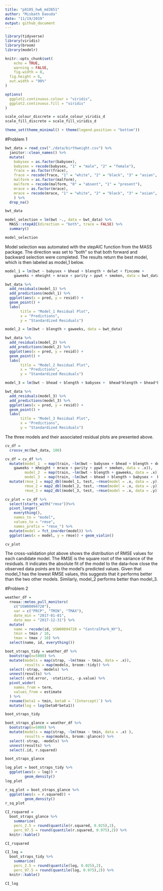 ```yaml
---
title: "p8105_hw6_md3851"
author: "Misbath Daouda"
date: "11/19/2019"
output: github_document
---
```


```r
library(tidyverse)
library(viridis)
library(broom)
library(modelr)

knitr::opts_chunk$set(
	echo = TRUE,
	warning = FALSE,
	fig.width = 8, 
  fig.height = 6,
  out.width = "90%"
)

options(
  ggplot2.continuous.colour = "viridis",
  ggplot2.continuous.fill = "viridis"
)

scale_colour_discrete = scale_colour_viridis_d
scale_fill_discrete = scale_fill_viridis_d

theme_set(theme_minimal() + theme(legend.position = "bottom"))
```

#Problem 1 

```r
bwt_data = read_csv("./data/birthweight.csv") %>% 
  janitor::clean_names() %>%
  mutate( 
    babysex = as.factor(babysex),
    babysex = recode(babysex, "1" = "male", "2" = "female"),
    frace = as.factor(frace),
    frace = recode(frace, "1" = "white", "2" = "black", "3" = "asian", "4" = "puerto rican", "8" = "other", "9" = "unkown"),
    malform = as.factor(malform),
    malform = recode(malform, "0" = "absent", "1" = "present"),
    mrace = as.factor(mrace),
    mrace = recode(mrace, "1" = "white", "2" = "black", "3" = "asian", "4" = "puerto rican", "8" = "other")
    ) %>%
  drop_na() 

bwt_data
```

```r
model_selection = lm(bwt ~., data = bwt_data) %>% 
  MASS::stepAIC(direction = "both", trace = FALSE) %>% 
  summary()

model_selection
```

Model selection was automated with the stepAIC function from the MASS package. The direction was set to "both" so that both forward and backward selection were completed. The results return the best model, which is then labeled as model_1 below. 

```r

model_1 = lm(bwt ~ babysex + bhead + blength + delwt + fincome + 
    gaweeks + mheight + mrace + parity + ppwt + smoken, data = bwt_data)

bwt_data %>% 
  add_residuals(model_1) %>%
  add_predictions(model_1) %>% 
  ggplot(aes(x = pred, y = resid)) + 
  geom_point() + 
  labs(
       title = "Model_1 Residual Plot", 
       x = "Predictions",
       y = "Standardized Residuals")

model_2 = lm(bwt ~ blength + gaweeks, data = bwt_data)

bwt_data %>% 
  add_residuals(model_2) %>%
  add_predictions(model_2) %>% 
  ggplot(aes(x = pred, y = resid)) + 
  geom_point() + 
  labs(
       title = "Model_2 Residual Plot", 
       x = "Predictions",
       y = "Standardized Residuals")

model_3 = lm(bwt ~ bhead + blength + babysex +  bhead*blength + bhead*babysex + blength*babysex + bhead*blength*babysex, data = bwt_data)

bwt_data %>% 
  add_residuals(model_3) %>%
  add_predictions(model_3) %>% 
  ggplot(aes(x = pred, y = resid)) + 
  geom_point() +
  labs(
       title = "Model_3 Residual Plot", 
       x = "Predictions",
       y = "Standardized Residuals")
```

The three models and their associated residual plots are presented above. 

```r
cv_df = 
  crossv_mc(bwt_data, 100)

cv_df = cv_df %>% 
  mutate(model_1  = map(train, ~lm(bwt ~ babysex + bhead + blength + delwt + fincome + 
    gaweeks + mheight + mrace + parity + ppwt + smoken, data = .x)),
         model_2  = map(train, ~lm(bwt ~ blength + gaweeks, data = .x)),
         model_3  = map(train, ~lm(bwt ~ bhead + blength + babysex +  bhead*blength + bhead*babysex + blength*babysex + bhead*blength*babysex, data = .x))) %>% 
  mutate(rmse_1 = map2_dbl(model_1, test, ~rmse(model = .x, data = .y)),
         rmse_2 = map2_dbl(model_2, test, ~rmse(model = .x, data = .y)),
         rmse_3 = map2_dbl(model_3, test, ~rmse(model = .x, data = .y)))

cv_plot = cv_df %>% 
  select(starts_with("rmse"))%>% 
  pivot_longer(
    everything(),
    names_to = "model", 
    values_to = "rmse",
    names_prefix = "rmse_") %>% 
  mutate(model = fct_inorder(model)) %>% 
  ggplot(aes(x = model, y = rmse)) + geom_violin()

cv_plot 
```

The cross-validation plot above shows the distribution of RMSE values for each candidate model. The RMSE is the square root of the variance of the residuals. It indicates the absolute fit of the model to the data–how close the observed data points are to the model’s predicted values. Given that model_1 has the lowest RMSE values, this suggests that it performs better than the two other models. Similarly, model_2 performs better than model_3. 

#Problem 2

```r
weather_df = 
  rnoaa::meteo_pull_monitors(
    c("USW00094728"),
    var = c("PRCP", "TMIN", "TMAX"), 
    date_min = "2017-01-01",
    date_max = "2017-12-31") %>%
  mutate(
    name = recode(id, USW00094728 = "CentralPark_NY"),
    tmin = tmin / 10,
    tmax = tmax / 10) %>%
  select(name, id, everything())

boot_straps_tidy = weather_df %>% 
  bootstrap(n=5000) %>% 
  mutate(models = map(strap, ~lm(tmax ~ tmin, data = .x)),
         results = map(models, broom::tidy)) %>% 
  select(-strap, -models) %>% 
  unnest(results) %>% 
  select(-std.error, -statistic, -p.value) %>%
  pivot_wider(
    names_from = term,
    values_from = estimate
  ) %>% 
  rename(beta1 = tmin, beta0 = `(Intercept)`) %>% 
  mutate(log = log(beta0*beta1))

boot_straps_tidy

boot_straps_glance = weather_df %>% 
  bootstrap(n=5000) %>% 
  mutate(models = map(strap, ~lm(tmax ~ tmin, data = .x) ),
         results = map(models, broom::glance)) %>% 
  select(-strap, -models) %>% 
  unnest(results) %>% 
  select(.id, r.squared)

boot_straps_glance
```

```r
log_plot = boot_straps_tidy %>% 
  ggplot(aes(x = log)) +
         geom_density()
log_plot
```


```r
r_sq_plot = boot_straps_glance %>% 
  ggplot(aes(x = r.squared)) +
         geom_density()
r_sq_plot 

```

```r
CI_rsquared = 
  boot_straps_glance %>% 
    summarize(
    perc_2.5 = round(quantile(r.squared, 0.025),2),
    perc_97.5 = round(quantile(r.squared, 0.975),2)) %>%
  knitr::kable()

CI_rsquared

CI_log = 
  boot_straps_tidy %>% 
    summarize(
    perc_2.5 = round(quantile(log, 0.025),2),
    perc_97.5 = round(quantile(log, 0.975),2)) %>%
  knitr::kable()

CI_log


```

  




